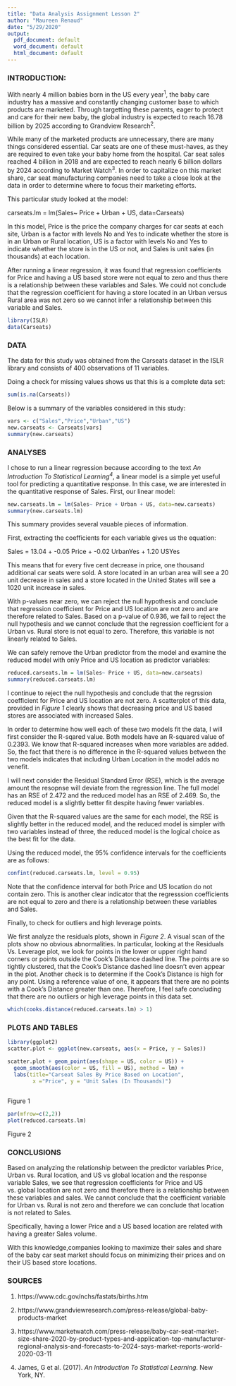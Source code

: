 ```yaml
---
title: "Data Analysis Assignment Lesson 2"
author: "Maureen Renaud"
date: "5/29/2020"
output:
  pdf_document: default
  word_document: default
  html_document: default
---
```

### INTRODUCTION:

With nearly 4 million babies born in the US every year^1^, the baby care industry has a massive and constantly changing customer base to which products are marketed. Through targetting these parents, eager to protect and care for their new baby, the global industry is expected to reach 16.78 billion by 2025 according to Grandview Research^2^.

While many of the marketed products are unnecessary, there are many things considered essential.  Car seats are one of these must-haves, as they are required to even take your baby home from the hospital.  Car seat sales reached 4 billion in 2018 and are expected to reach nearly 6 billion dollars by 2024 according to Market Watch^3^.
In order to capitalize on this market share, car seat manufacturing companies need to take a close look at the data in order to determine where to focus their marketing efforts.

This particular study looked at the model:

carseats.lm = lm(Sales~ Price + Urban + US, data=Carseats)

In this model, 
Price is the price the company charges for car seats at each site, 
Urban is a factor with levels No and Yes to indicate whether the store is in an Urban or Rural location, 
US is a factor with levels No and Yes to indicate whether the store is in the US or not, and 
Sales is unit sales (in thousands) at each location.

After running a linear regression, it was found that regression coefficients for Price and having a US based store were not equal to zero and thus there is a relationship between these variables and Sales.  We could not conclude that the regression coefficient for having a store located in an Urban versus Rural area was not zero so we cannot infer a relationship between this variable and Sales.

```r
library(ISLR)
data(Carseats)
```

### DATA

The data for this study was obtained from the Carseats dataset in the ISLR library and consists of 400 observations of 11 variables.
	
Doing a check for missing values shows us that this is a complete data set: 

```r
sum(is.na(Carseats))
```

Below is a summary of the variables considered in this study:

```r
vars <- c("Sales","Price","Urban","US")
new.carseats <- Carseats[vars]
summary(new.carseats)
```

### ANALYSES

I chose to run a linear regression because according to the text _An Introduction To Statistical Learning^4^_, a linear model is a simple yet useful tool for predicting a quantitative response.  In this case, we are interested in the quantitative response of Sales.
First, our linear model:

```r
new.carseats.lm = lm(Sales~ Price + Urban + US, data=new.carseats)
summary(new.carseats.lm)
```

This summary provides several vauable pieces of information.

First, extracting the coefficients for each variable gives us the equation:

Sales = 13.04 + -0.05 Price + -0.02 UrbanYes + 1.20 USYes

This means that for every five cent decrease in price, one thousand additional car seats were sold.  A store located in an urban area will see a 20 unit decrease in sales and a store located in the United States will see a 1020 unit increase in sales.


With p-values near zero, we can reject the null hypothesis and conclude that regression coefficient for Price and US location are not zero and are therefore related to Sales.
Based on a p-value of 0.936, we fail to reject the null hypothesis and we cannot conclude that the regression coefficient for a Urban vs. Rural store is not equal to zero. Therefore, this variable is not linearly related to Sales.

We can safely remove the Urban predictor from the model and examine the reduced model with only Price and US location as predictor variables:

```r
reduced.carseats.lm = lm(Sales~ Price + US, data=new.carseats)
summary(reduced.carseats.lm)
```

I continue to reject the null hypothesis and conclude that the regrssion coefficient for Price and US location are not zero.  A scatterplot of this data, provided in _Figure 1_ clearly shows that decreasing price and US based stores are associated with increased Sales.  

In order to determine how well each of these two models fit the data, I will first consider the R-sqared value.  Both models have an R-squared value of 0.2393.  We know that R-squared increases when more variables are added.  So, the fact that there is no difference in the R-squared values between the two models indicates that including Urban Location in the model adds no venefit.

I will next consider the Residual Standard Error (RSE), which is the average amount the resopnse will deviate from the regression line.  The full model has an RSE of 2.472 and the reduced model has an RSE of 2.469.  So, the reduced model is a slightly better fit despite having fewer variables.

Given that the R-squared values are the same for each model, the RSE is slightly better in the reduced model, and the reduced model is simpler with two variables instead of three, the reduced model is the logical choice as the best fit for the data.

Using the reduced model, the 95% confidence intervals for the coefficients are as follows:

```r
confint(reduced.carseats.lm, level = 0.95)
```

Note that the confidence interval for both Price and US location do not contain zero.  This is another clear indicator that the regresssion coefficients are not equal to zero and there is a relationship between these variables and Sales.

Finally, to check for outliers and high leverage points.

We first analyze the residuals plots, shown in _Figure 2_.  A visual scan of the plots show no obvious abnormalities.  In particular, looking at the Residuals Vs. Leverage plot, we look for points in the lower or upper right hand corners or points outside the Cook's Distance dashed line.  The points are so tightly clustered, that the Cook's Distance dashed line doesn't even appear in the plot. 
Another check is to determine if the Cook's Distance is high for any point.  Using a reference value of one, it appears that there are no points with a Cook's Distance greater than one.  Therefore, I feel safe concluding that there are no outliers or high leverage points in this data set.

```r
which(cooks.distance(reduced.carseats.lm) > 1)
```

###	PLOTS AND TABLES

```r
library(ggplot2)
scatter.plot <- ggplot(new.carseats, aes(x = Price, y = Sales))

scatter.plot + geom_point(aes(shape = US, color = US)) +
  geom_smooth(aes(color = US, fill = US), method = lm) +
  labs(title="Carseat Sales By Price Based on Location",
        x ="Price", y = "Unit Sales (In Thousands)")
  
```
Figure 1

```r
par(mfrow=c(2,2))
plot(reduced.carseats.lm)

```
Figure 2

###	CONCLUSIONS

Based on analyzing the relationship between the predictor variables Price, Urban vs. Rural location, and US vs global location and the response variable Sales, we see that regression coefficients for Price and US vs. global location are not zero and therefore there is a relationship between these variables and sales.  We cannot conclude that the coefficient variable for Urban vs. Rural is not zero and therefore we can conclude that location is not related to Sales.  

Specifically, having a lower Price and a US based location are related with having a greater Sales volume. 

With this knowledge,companies looking to maximize their sales and share of the baby car seat market should focus on minimizing their prices and on their US based store locations.

### SOURCES

1) https://www.cdc.gov/nchs/fastats/births.htm

2) https://www.grandviewresearch.com/press-release/global-baby-products-market

3) https://www.marketwatch.com/press-release/baby-car-seat-market-size-share-2020-by-product-types-and-application-top-manufacturer-regional-analysis-and-forecasts-to-2024-says-market-reports-world-2020-03-11

4) James, G et al. (2017). _An Introduction To Statistical Learning_. New York, NY.

